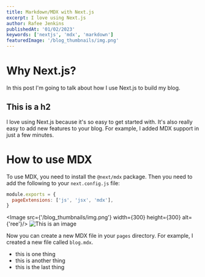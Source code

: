 ```yaml
---
title: Markdown/MDX with Next.js
excerpt: I love using Next.js
author: Rafee Jenkins
publishedAt: '01/02/2023'
keywords: ['nextjs', 'mdx', 'markdown']
featuredImage: '/blog_thumbnails/img.png'
---
```


# Why Next.js?

In this post I'm going to talk about how I use Next.js to build my blog.

## This is a h2

I love using Next.js because it's so easy to get started with. It's also really easy to add new features to your blog. For example, I added MDX support in just a few minutes.

# How to use MDX

To use MDX, you need to install the `@next/mdx` package. Then you need to add the following to your `next.config.js` file:

```js
module.exports = {
  pageExtensions: ['js', 'jsx', 'mdx'],
}
```

<Image src={'/blog_thumbnails/img.png'} width={300} height={300} alt={'ree'}/>
![This is an image](https://picsum.photos/3000/100)

Now you can create a new MDX file in your `pages` directory. For example, I created a new file called `blog.mdx`.
- this is one thing
- this is another thing
- this is the last thing
